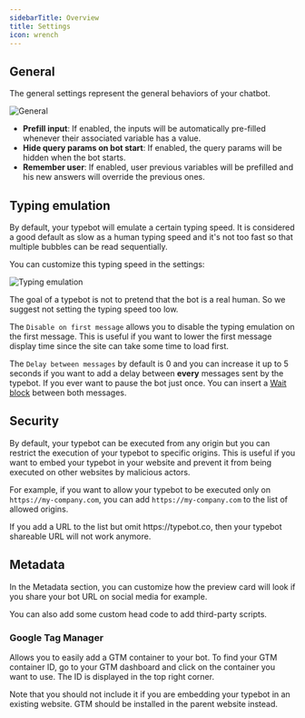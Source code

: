 ```yaml
---
sidebarTitle: Overview
title: Settings
icon: wrench
---
```


## General

The general settings represent the general behaviors of your chatbot.

<Frame style={{ maxWidth: '400px' }}>
  <img src="/images/settings/general.png" alt="General" />
</Frame>

- **Prefill input**: If enabled, the inputs will be automatically pre-filled whenever their associated variable has a value.
- **Hide query params on bot start**: If enabled, the query params will be hidden when the bot starts.
- **Remember user**: If enabled, user previous variables will be prefilled and his new answers will override the previous ones.

## Typing emulation

By default, your typebot will emulate a certain typing speed. It is considered a good default as slow as a human typing speed and it's not too fast so that multiple bubbles can be read sequentially.

You can customize this typing speed in the settings:

<Frame style={{ maxWidth: '400px' }}>
  <img src="/images/settings/typing-emulation.png" alt="Typing emulation" />
</Frame>

The goal of a typebot is not to pretend that the bot is a real human. So we suggest not setting the typing speed too low.

The `Disable on first message` allows you to disable the typing emulation on the first message. This is useful if you want to lower the first message display time since the site can take some time to load first.

The `Delay between messages` by default is 0 and you can increase it up to 5 seconds if you want to add a delay between **every** messages sent by the typebot. If you ever want to pause the bot just once. You can insert a [Wait block](../editor/blocks/logic/wait) between both messages.

## Security

By default, your typebot can be executed from any origin but you can restrict the execution of your typebot to specific origins. This is useful if you want to embed your typebot in your website and prevent it from being executed on other websites by malicious actors.

For example, if you want to allow your typebot to be executed only on `https://my-company.com`, you can add `https://my-company.com` to the list of allowed origins.

<Warning>
  If you add a URL to the list but omit https://typebot.co, then your typebot
  shareable URL will not work anymore.
</Warning>

## Metadata

In the Metadata section, you can customize how the preview card will look if you share your bot URL on social media for example.

You can also add some custom head code to add third-party scripts.

### Google Tag Manager

Allows you to easily add a GTM container to your bot. To find your GTM container ID, go to your GTM dashboard and click on the container you want to use. The ID is displayed in the top right corner.

Note that you should not include it if you are embedding your typebot in an existing website. GTM should be installed in the parent website instead.
